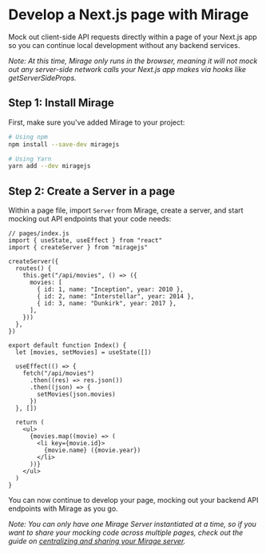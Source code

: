 # Develop a Next.js page with Mirage

Mock out client-side API requests directly within a page of your Next.js app so you can continue local development without any backend services.

_Note: At this time, Mirage only runs in the browser, meaning it will not mock out any server-side network calls your Next.js app makes via hooks like getServerSideProps._

## Step 1: Install Mirage

First, make sure you've added Mirage to your project:

```bash
# Using npm
npm install --save-dev miragejs

# Using Yarn
yarn add --dev miragejs
```

## Step 2: Create a Server in a page

Within a page file, import `Server` from Mirage, create a server, and start mocking out API endpoints that your code needs:

```js{3-15}
// pages/index.js
import { useState, useEffect } from "react"
import { createServer } from "miragejs"

createServer({
  routes() {
    this.get("/api/movies", () => ({
      movies: [
        { id: 1, name: "Inception", year: 2010 },
        { id: 2, name: "Interstellar", year: 2014 },
        { id: 3, name: "Dunkirk", year: 2017 },
      ],
    }))
  },
})

export default function Index() {
  let [movies, setMovies] = useState([])

  useEffect(() => {
    fetch("/api/movies")
      .then((res) => res.json())
      .then((json) => {
        setMovies(json.movies)
      })
  }, [])

  return (
    <ul>
      {movies.map((movie) => (
        <li key={movie.id}>
          {movie.name} ({movie.year})
        </li>
      ))}
    </ul>
  )
}
```

You can now continue to develop your page, mocking out your backend API endpoints with Mirage as you go.

_Note: You can only have one Mirage Server instantiated at a time, so if you want to share your mocking code across multiple pages, check out the guide on [centralizing and sharing your Mirage server](/docs/workflow-tips/#sharing-your-server-between-development-and-testing)._
